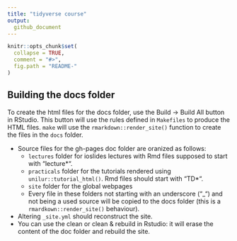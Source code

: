 ```yaml
---
title: "tidyverse course"
output:
  github_document
---
```



<!-- README.md is generated from README.Rmd. Please edit that file -->

```r
knitr::opts_chunk$set(
  collapse = TRUE,
  comment = "#>",
  fig.path = "README-"
)
```

## Building the docs folder

To create the html files for the docs folder, use the Build -> Build All button in RStudio. This button will use the rules defined in `Makefiles` to produce the HTML files. `make` will use the `rmarkdown::render_site()` function to create the files in the `docs` folder.

- Source files for the gh-pages doc folder are oranized as follows:
    + `lectures` folder for ioslides lectures with Rmd files supposed to start with "lecture*".
    + `practicals` folder for the tutorials rendered using `unilur::tutorial_html()`. Rmd files should start with "TD*".
    + `site` folder for the global webpages
    + Every file in these folders not starting with an underscore ("_") and not being a used source will be copied to the docs folder (this is a `rmardkown::render_site()` behaviour).
- Altering `_site.yml` should reconstruct the site.
- You can use the clean or clean & rebuild in Rstudio: it will erase the content of the doc folder and rebuild the site.
